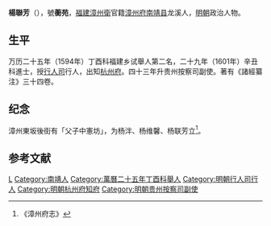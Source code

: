 '''楊聯芳'''（{{bd|？||？|catIdx=}}），號'''蘅苑'''，[[福建|福建]][[漳州衛|漳州衛]]官籍[[漳州府|漳州府]][[南靖县|南靖县]]龙溪人，[[明朝|明朝]]政治人物。

== 生平 ==
万历二十五年（1594年）丁酉科福建乡试舉人第二名，二十九年（1601年）辛丑科進士，授[[行人司|行人司]]行人，出知[[杭州府|杭州府]]。四十三年升贵州按察司副使。著有《諸經纂注》三十四卷。

== 纪念 ==
漳州東坂後街有「父子中憲坊」，为杨泮、杨维馨、杨联芳立<ref>《漳州府志》</ref>。

==参考文献==
{{reflist}}

{{萬曆二十九年辛丑科殿試金榜}}

{{Authority control}}

{{DEFAULTSORT:}}
[[Category:杨姓|L]]
[[Category:南靖人|Category:南靖人]]
[[Category:萬曆二十五年丁酉科舉人|Category:萬曆二十五年丁酉科舉人]]
[[Category:明朝行人司行人|Category:明朝行人司行人]]
[[Category:明朝杭州府知府|Category:明朝杭州府知府]]
[[Category:明朝贵州按察司副使|Category:明朝贵州按察司副使]]